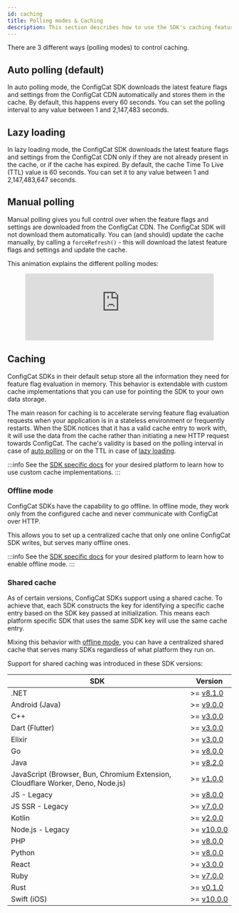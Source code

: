 ```yaml
---
id: caching
title: Polling modes & Caching
description: This section describes how to use the SDK's caching feature. There are three different polling modes available in the ConfigCat SDKs.
---
```


There are 3 different ways (polling modes) to control caching.

## Auto polling (default)

In auto polling mode, the ConfigCat SDK downloads the latest feature flags and settings from the ConfigCat CDN automatically and stores them in the cache.
By default, this happens every 60 seconds.
You can set the polling interval to any value between 1 and 2,147,483 seconds.

## Lazy loading

In lazy loading mode, the ConfigCat SDK downloads the latest feature flags and settings from the ConfigCat CDN only if they are not already present in the cache, or if the cache has expired.
By default, the cache Time To Live (TTL) value is 60 seconds.
You can set it to any value between 1 and 2,147,483,647 seconds.

## Manual polling

Manual polling gives you full control over when the feature flags and settings are downloaded from the ConfigCat CDN.
The ConfigCat SDK will not download them automatically.
You can (and should) update the cache manually, by calling a `forceRefresh()` - this will download the latest feature flags and settings and update the cache.

This animation explains the different polling modes:

<figure className="youtube-container">
<iframe width="100%" src="https://www.youtube.com/embed/_LWPjR4_GqA?rel=0" frameborder="0" allow="accelerometer; autoplay; encrypted-media; gyroscope; picture-in-picture" allowfullscreen></iframe>
</figure>

## Caching

ConfigCat SDKs in their default setup store all the information they need for feature flag evaluation in memory. This behavior is extendable with custom cache implementations that you can use for pointing the SDK to your own data storage.

The main reason for caching is to accelerate serving feature flag evaluation requests when your application is in a stateless environment or frequently restarts.
When the SDK notices that it has a valid cache entry to work with, it will use the data from the cache rather than initiating a new HTTP request towards ConfigCat.
The cache's validity is based on the polling interval in case of [auto polling](#auto-polling-default) or on the TTL in case of [lazy loading](#lazy-loading).

:::info
See the [SDK specific docs](../sdk-reference/overview.mdx) for your desired platform to learn how to use custom cache implementations.
:::

### Offline mode

ConfigCat SDKs have the capability to go offline. In offline mode, they work only from the configured cache and never communicate with ConfigCat over HTTP. 

This allows you to set up a centralized cache that only one online ConfigCat SDK writes, but serves many offline ones.

:::info
See the [SDK specific docs](../sdk-reference/overview.mdx) for your desired platform to learn how to enable offline mode.
:::

### Shared cache

As of certain versions, ConfigCat SDKs support using a shared cache. To achieve that, each SDK constructs the key for identifying a specific cache entry based on the SDK key passed at initialization. This means each platform specific SDK that uses the same SDK key will use the same cache entry.

Mixing this behavior with [offline mode](#offline-mode), you can have a centralized shared cache that serves many SDKs regardless of what platform they run on.

Support for shared caching was introduced in these SDK versions:

| SDK              | Version                                                             |
| ---------------- | ------------------------------------------------------------------- |
| .NET             | >=&nbsp;[v8.1.0](https://github.com/configcat/.net-sdk/releases)    |
| Android (Java)   | >=&nbsp;[v9.0.0](https://github.com/configcat/android-sdk/releases) |
| C++              | >=&nbsp;[v3.0.0](https://github.com/configcat/cpp-sdk/releases)     |
| Dart (Flutter)   | >=&nbsp;[v3.0.0](https://github.com/configcat/dart-sdk/releases)    |
| Elixir           | >=&nbsp;[v3.0.0](https://github.com/configcat/elixir-sdk/releases)  |
| Go               | >=&nbsp;[v8.0.0](https://github.com/configcat/go-sdk/releases)      |
| Java             | >=&nbsp;[v8.2.0](https://github.com/configcat/java-sdk/releases)    |
| JavaScript (Browser, Bun, Chromium Extension, Cloudflare Worker, Deno, Node.js) | >=&nbsp;[v1.0.0](https://github.com/configcat/js-unified-sdk/releases) |
| JS - Legacy      | >=&nbsp;[v8.0.0](https://github.com/configcat/js-sdk/releases)      |
| JS SSR - Legacy  | >=&nbsp;[v7.0.0](https://github.com/configcat/js-ssr-sdk/releases)  |
| Kotlin           | >=&nbsp;[v2.0.0](https://github.com/configcat/kotlin-sdk/releases)  |
| Node.js - Legacy | >=&nbsp;[v10.0.0](https://github.com/configcat/node-sdk/releases)   |
| PHP              | >=&nbsp;[v8.0.0](https://github.com/configcat/php-sdk/releases)     |
| Python           | >=&nbsp;[v8.0.0](https://github.com/configcat/python-sdk/releases)  |
| React            | >=&nbsp;[v3.0.0](https://github.com/configcat/react-sdk/releases)   |
| Ruby             | >=&nbsp;[v7.0.0](https://github.com/configcat/ruby-sdk/releases)    |
| Rust             | >=&nbsp;[v0.1.0](https://github.com/configcat/rust-sdk/releases)    |
| Swift (iOS)      | >=&nbsp;[v10.0.0](https://github.com/configcat/swift-sdk/releases)  |
